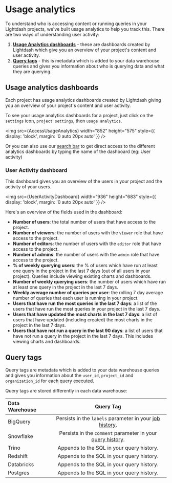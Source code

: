 
# Usage analytics

To understand who is accessing content or running queries in your Lightdash projects, we've built usage analytics to help you track this. There are two ways of understanding user activity:

1. **[Usage Analytics dashboards](#usage-analytics-dashboards)** - these are dashboards created by Lightdash which give you an overview of your project's content and user activity.
2. **[Query tags](#query-tags)** - this is metadata which is added to your data warehouse queries and gives you information about who is querying data and what they are querying.

## Usage analytics dashboards

Each project has usage analytics dashboards created by Lightdash giving you an overview of your project's content and user activity.

To see your usage analytics dashboards for a project, just click on the `settings` icon, `project settings`, then `usage analytics`.

<img
    src={AccessUsageAnalytics}
    width="852"
    height="575"
    style={{ display: 'block', margin: '0 auto 20px auto' }}
/>

Or you can also use our [search bar](https://docs.lightdash.com/get-sarted/exploring-data/exploring-your-content#using-the-search-bar) to get direct access to
the different analytics dashboards by typing the name of the dashboard (eg: User activity)

### User Activity dashboard

This dashboard gives you an overview of the users in your project and the activity of your users.

<img
    src={UserActivityDashboard}
    width="936"
    height="683"
    style={{ display: 'block', margin: '0 auto 20px auto' }}
/>

Here's an overview of the fields used in the dashboard:

-   **Number of users**: the total number of users that have access to the project.
-   **Number of viewers**: the number of users with the `viewer` role that have access to the project.
-   **Number of editors**: the number of users with the `editor` role that have access to the project.
-   **Number of admins**: the number of users with the `admin` role that have access to the project.
-   **% of weekly querying users**: the % of users which have run at least one query in the project in the last 7 days (out of all users in your project). Queries include viewing existing charts and dashboards.
-   **Number of weekly querying users**: the number of users which have run at least one query in the project in the last 7 days.
-   **Weekly average number of queries per user**: the rolling 7 day average number of queries that each user is running in your project.
-   **Users that have run the most queries in the last 7 days**: a list of the users that have run the most queries in your project in the last 7 days.
-   **Users that have updated the most charts in the last 7 days**: a list of users that have updated (including created) the most charts in the project in the last 7 days.
-   **Users that have not run a query in the last 90 days**: a list of users that have not run a query in the project in the last 7 days. This includes viewing charts and dashboards.

## Query tags

Query tags are metadata which is added to your data warehouse queries and gives you information about the `user_id`, `project_id` and `organization_id` for each query executed.

Query tags are stored differently in each data warehouse:

| Data Warehouse |                                                                      Query Tag                                                                      |
| :------------- | :-------------------------------------------------------------------------------------------------------------------------------------------------: |
| BigQuery       |         Persists in the `labels` parameter in your [job history](https://cloud.google.com/bigquery/docs/managing-jobs#view_job_details_2).          |
| Snowflake      | Persists in the `comment` parameter in your [query history](https://docs.snowflake.com/en/user-guide/ui-history#viewing-query-details-and-results). |
| Trino          |                                                      Appends to the SQL in your query history.                                                      |
| Redshift       |                                                      Appends to the SQL in your query history.                                                      |
| Databricks     |                                                      Appends to the SQL in your query history.                                                      |
| Postgres       |                                                      Appends to the SQL in your query history.                                                      |
